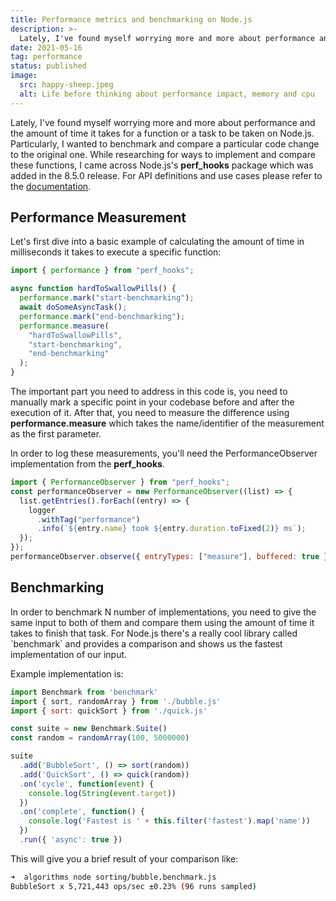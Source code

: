 ```yaml
---
title: Performance metrics and benchmarking on Node.js
description: >-
  Lately, I've found myself worrying more and more about performance and the amount of time it takes for a function or a task to be taken on Node.js.
date: 2021-05-16
tag: performance
status: published
image:
  src: happy-sheep.jpeg
  alt: Life before thinking about performance impact, memory and cpu
---
```


Lately, I've found myself worrying more and more about performance and the amount of time it takes for a function or a task to be taken on Node.js. Particularly, I wanted to benchmark and compare a particular code change to the original one. While researching for ways to implement and compare these functions, I came across Node.js's **perf_hooks** package which was added in the 8.5.0 release. For API definitions and use cases please refer to the [documentation](https://nodejs.org/api/perf%5Fhooks.html).

## Performance Measurement

Let's first dive into a basic example of calculating the amount of time in milliseconds it takes to execute a specific function:

```js
import { performance } from "perf_hooks";

async function hardToSwallowPills() {
  performance.mark("start-benchmarking");
  await doSomeAsyncTask();
  performance.mark("end-benchmarking");
  performance.measure(
    "hardToSwallowPills",
    "start-benchmarking",
    "end-benchmarking"
  );
}
```

The important part you need to address in this code is, you need to manually mark a specific point in your codebase before and after the execution of it. After that, you need to measure the difference using **performance.measure** which takes the name/identifier of the measurement as the first parameter.

In order to log these measurements, you'll need the PerformanceObserver implementation from the **perf_hooks**.

```js
import { PerformanceObserver } from "perf_hooks";
const performanceObserver = new PerformanceObserver((list) => {
  list.getEntries().forEach((entry) => {
    logger
      .withTag("performance")
      .info(`${entry.name} took ${entry.duration.toFixed(2)} ms`);
  });
});
performanceObserver.observe({ entryTypes: ["measure"], buffered: true });
```

## Benchmarking

In order to benchmark N number of implementations, you need to give the same input to both of them and compare them using the amount of time it takes to finish that task. For Node.js there's a really cool library called \`benchmark\` and provides a comparison and shows us the fastest implementation of our input.

Example implementation is:

```js
import Benchmark from 'benchmark'
import { sort, randomArray } from './bubble.js'
import { sort: quickSort } from './quick.js'

const suite = new Benchmark.Suite()
const random = randomArray(100, 5000000)

suite
  .add('BubbleSort', () => sort(random))
  .add('QuickSort', () => quick(random))
  .on('cycle', function(event) {
    console.log(String(event.target))
  })
  .on('complete', function() {
    console.log('Fastest is ' + this.filter('fastest').map('name'))
  })
  .run({ 'async': true })
```

This will give you a brief result of your comparison like:

```bash
➜  algorithms node sorting/bubble.benchmark.js
BubbleSort x 5,721,443 ops/sec ±0.23% (96 runs sampled)
```
